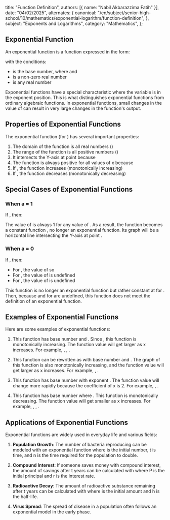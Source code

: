 
  title: "Function Definition",
  authors: [{ name: "Nabil Akbarazzima Fatih" }],
  date: "04/02/2025",
  alternates: {
    canonical:
      "/en/subject/senior-high-school/10/mathematics/exponential-logarithm/function-definition",
  },
  subject: "Exponents and Logarithms",
  category: "Mathematics",
};

## Exponential Function

An exponential function is a function expressed in the form:

<BlockMath math="f(x) = n \times a^x" />

with the conditions:

- <InlineMath math="a" /> is the base number, where <InlineMath math="a > 0" /> and <InlineMath math="a \neq 1" />
- <InlineMath math="n" /> is a non-zero real number
- <InlineMath math="x" /> is any real number

Exponential functions have a special characteristic where the variable <InlineMath math="x" /> is in the exponent position. This is what distinguishes exponential functions from ordinary algebraic functions. In exponential functions, small changes in the value of <InlineMath math="x" /> can result in very large changes in the function's output.

## Properties of Exponential Functions

The exponential function <InlineMath math="f(x) = a^x" /> (for <InlineMath math="n = 1" />) has several important properties:

1. The domain of the function is all real numbers (<InlineMath math="\mathbb{R}" />)
2. The range of the function is all positive numbers (<InlineMath math="\mathbb{R}^+" />)
3. It intersects the Y-axis at point <InlineMath math="(0, 1)" /> because <InlineMath math="a^0 = 1" />
4. The function is always positive for all values of x because <InlineMath math="a > 0" />
5. If <InlineMath math="a > 1" />, the function increases (monotonically increasing)
6. If <InlineMath math="0 < a < 1" />, the function decreases (monotonically decreasing)

## Special Cases of Exponential Functions

### When a = 1

If <InlineMath math="a = 1" />, then:

<BlockMath math="f(x) = n \times 1^x = n" />

The value of <InlineMath math="1^x" /> is always 1 for any value of <InlineMath math="x" />. As a result, the function becomes a constant function <InlineMath math="f(x) = n" />, no longer an exponential function. Its graph will be a horizontal line intersecting the Y-axis at point <InlineMath math="(0, n)" />.

<FunctionChart
  a={1}
  p={1}
  title="Constant Function"
  description="Line is always horizontal constant at y = 1."
/>

### When a = 0

If <InlineMath math="a = 0" />, then:

<BlockMath math="f(x) = n \times 0^x" />

- For <InlineMath math="x > 0" />, the value of <InlineMath math="0^x = 0" /> so <InlineMath math="f(x) = 0" />
- For <InlineMath math="x = 0" />, the value of <InlineMath math="0^0" /> is undefined
- For <InlineMath math="x < 0" />, the value of <InlineMath math="0^x" /> is undefined

This function is no longer an exponential function but rather constant at <InlineMath math="f(x) = 0" /> for <InlineMath math="x > 0" />. Then, because <InlineMath math="0^0" /> and <InlineMath math="0^x" /> for <InlineMath math="x < 0" /> are undefined, this function does not meet the definition of an exponential function.

<FunctionChart
  a={0}
  p={1}
  title="Constant Function"
  description="Line is always horizontal constant at y = 0, but undefined for x = 0."
/>

## Examples of Exponential Functions

Here are some examples of exponential functions:

1. <InlineMath math="f(x) = 4^x" />

   This function has base number <InlineMath math="a = 4" /> and <InlineMath math="n = 1" />. Since <InlineMath math="a > 1" />, this function is monotonically increasing. The function value will get larger as x increases. For example, <InlineMath math="f(0) = 4^0 = 1" />, <InlineMath math="f(1) = 4^1 = 4" />, <InlineMath math="f(2) = 4^2 = 16" />.

2. <InlineMath math="f(x) = 3^{x+1}" />

   This function can be rewritten as <InlineMath math="f(x) = 3 \times 3^x" /> with base number <InlineMath math="a = 3" /> and <InlineMath math="n = 3" />. The graph of this function is also monotonically increasing, and the function value will get larger as x increases. For example, <InlineMath math="f(0) = 3^{0+1} = 3^1 = 3" />, <InlineMath math="f(1) = 3^{1+1} = 3^2 = 9" />.

3. <InlineMath math="f(x) = 5^{2x-1}" />

   This function has base number <InlineMath math="a = 5" /> with exponent <InlineMath math="2x-1" />. The function value will change more rapidly because the coefficient of x is 2. For example, <InlineMath math="f(0) = 5^{2(0)-1} = 5^{-1} = \frac{1}{5}" />, <InlineMath math="f(1) = 5^{2(1)-1} = 5^1 = 5" />.

4. <InlineMath math="f(x) = 0.5^x" />

   This function has base number <InlineMath math="a = 0.5" /> where <InlineMath math="0 < a < 1" />. This function is monotonically decreasing. The function value will get smaller as x increases. For example, <InlineMath math="f(0) = 0.5^0 = 1" />, <InlineMath math="f(1) = 0.5^1 = 0.5" />, <InlineMath math="f(2) = 0.5^2 = 0.25" />.

## Applications of Exponential Functions

Exponential functions are widely used in everyday life and various fields:

1. **Population Growth**: The number of bacteria reproducing can be modeled with an exponential function <InlineMath math="P(t) = P_0 \times 2^{t/n}" /> where <InlineMath math="P_0" /> is the initial number, t is time, and n is the time required for the population to double.

2. **Compound Interest**: If someone saves money with compound interest, the amount of savings after t years can be calculated with <InlineMath math="A(t) = P \times (1 + r)^t" /> where P is the initial principal and r is the interest rate.

3. **Radioactive Decay**: The amount of radioactive substance remaining after t years can be calculated with <InlineMath math="A(t) = A_0 \times 0.5^{t/h}" /> where <InlineMath math="A_0" /> is the initial amount and h is the half-life.

4. **Virus Spread**: The spread of disease in a population often follows an exponential model in the early phase.
